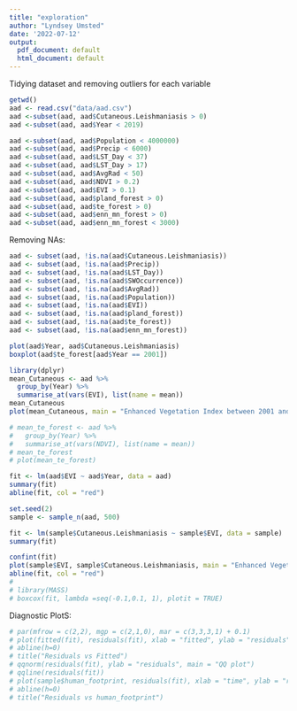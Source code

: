 ```yaml
---
title: "exploration"
author: "Lyndsey Umsted"
date: '2022-07-12'
output:
  pdf_document: default
  html_document: default
---
```


Tidying dataset and removing outliers for each variable
```r
getwd()
aad <- read.csv("data/aad.csv")
aad <-subset(aad, aad$Cutaneous.Leishmaniasis > 0)
aad <-subset(aad, aad$Year < 2019)
```

```r
aad <-subset(aad, aad$Population < 4000000)
aad <-subset(aad, aad$Precip < 6000)
aad <-subset(aad, aad$LST_Day < 37)
aad <-subset(aad, aad$LST_Day > 17)
aad <-subset(aad, aad$AvgRad < 50)
aad <-subset(aad, aad$NDVI > 0.2)
aad <-subset(aad, aad$EVI > 0.1)
aad <-subset(aad, aad$pland_forest > 0)
aad <-subset(aad, aad$te_forest > 0)
aad <-subset(aad, aad$enn_mn_forest > 0)
aad <-subset(aad, aad$enn_mn_forest < 3000)
```

Removing NAs:
```r
aad <- subset(aad, !is.na(aad$Cutaneous.Leishmaniasis))
aad <- subset(aad, !is.na(aad$Precip))
aad <- subset(aad, !is.na(aad$LST_Day))
aad <- subset(aad, !is.na(aad$SWOccurrence))
aad <- subset(aad, !is.na(aad$AvgRad))
aad <- subset(aad, !is.na(aad$Population))
aad <- subset(aad, !is.na(aad$EVI))
aad <- subset(aad, !is.na(aad$pland_forest))
aad <- subset(aad, !is.na(aad$te_forest))
aad <- subset(aad, !is.na(aad$enn_mn_forest))
```



```r
plot(aad$Year, aad$Cutaneous.Leishmaniasis)
boxplot(aad$te_forest[aad$Year == 2001])
```


```r
library(dplyr)
mean_Cutaneous <- aad %>%
  group_by(Year) %>%
  summarise_at(vars(EVI), list(name = mean))
mean_Cutaneous
plot(mean_Cutaneous, main = "Enhanced Vegetation Index between 2001 and 2019", xlab = "Year", ylab = "EVI")

# mean_te_forest <- aad %>%
#   group_by(Year) %>%
#   summarise_at(vars(NDVI), list(name = mean))
# mean_te_forest
# plot(mean_te_forest)

fit <- lm(aad$EVI ~ aad$Year, data = aad)
summary(fit)
abline(fit, col = "red")
```



```r
set.seed(2)
sample <- sample_n(aad, 500)

fit <- lm(sample$Cutaneous.Leishmaniasis ~ sample$EVI, data = sample)
summary(fit)

confint(fit)
plot(sample$EVI, sample$Cutaneous.Leishmaniasis, main = "Enhanced Vegetation Index vs Cutaneous Leishmaniasis Cases", xlab = "EVI", ylab = "Cases per Thousand")
abline(fit, col = "red")
# 
# library(MASS)
# boxcox(fit, lambda =seq(-0.1,0.1, 1), plotit = TRUE)
```


Diagnostic PlotS:
```r
# par(mfrow = c(2,2), mgp = c(2,1,0), mar = c(3,3,3,1) + 0.1)
# plot(fitted(fit), residuals(fit), xlab = "fitted", ylab = "residuals")
# abline(h=0)
# title("Residuals vs Fitted")
# qqnorm(residuals(fit), ylab = "residuals", main = "QQ plot")
# qqline(residuals(fit))
# plot(sample$human_footprint, residuals(fit), xlab = "time", ylab = "resdisuals")
# abline(h=0)
# title("Residuals vs human_footprint")
```







